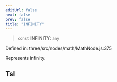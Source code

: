 ```yaml
---
editUrl: false
next: false
prev: false
title: "INFINITY"
---
```


> `const` **INFINITY**: `any`

Defined in: three/src/nodes/math/MathNode.js:375

Represents infinity.

## Tsl
